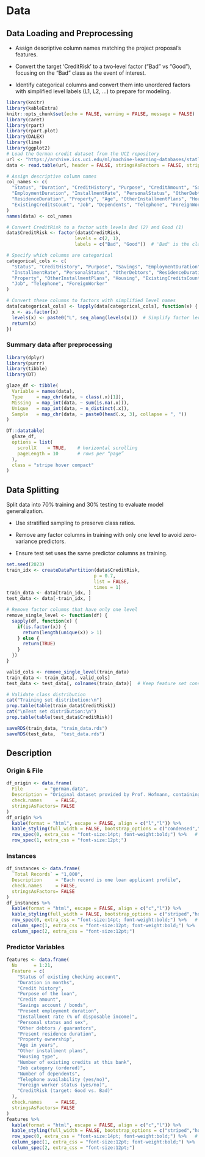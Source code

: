 # Data

## Data Loading and Preprocessing

-   Assign descriptive column names matching the project proposal’s features.

-   Convert the target ‘CreditRisk’ to a two‐level factor (“Bad” vs “Good”), focusing on the “Bad” class as the event of interest.

-   Identify categorical columns and convert them into unordered factors with simplified level labels (L1, L2, …) to prepare for modeling.

```r
library(knitr)
library(kableExtra)
knitr::opts_chunk$set(echo = FALSE, warning = FALSE, message = FALSE)
library(caret)     
library(rpart)     
library(rpart.plot) 
library(DALEX)      
library(lime)       
library(ggplot2) 
# Load the German credit dataset from the UCI repository
url <- "https://archive.ics.uci.edu/ml/machine-learning-databases/statlog/german/german.data"
data <- read.table(url, header = FALSE, stringsAsFactors = FALSE, strip.white = TRUE)

# Assign descriptive column names
col_names <- c(
  "Status", "Duration", "CreditHistory", "Purpose", "CreditAmount", "Savings",
  "EmploymentDuration", "InstallmentRate", "PersonalStatus", "OtherDebtors",
  "ResidenceDuration", "Property", "Age", "OtherInstallmentPlans", "Housing",
  "ExistingCreditsCount", "Job", "Dependents", "Telephone", "ForeignWorker", "CreditRisk"
)
names(data) <- col_names

# Convert CreditRisk to a factor with levels Bad (2) and Good (1)
data$CreditRisk <- factor(data$CreditRisk, 
                         levels = c(2, 1), 
                         labels = c("Bad", "Good"))  # 'Bad' is the class of interest

# Specify which columns are categorical
categorical_cols <- c(
  "Status", "CreditHistory", "Purpose", "Savings", "EmploymentDuration",
  "InstallmentRate", "PersonalStatus", "OtherDebtors", "ResidenceDuration",
  "Property", "OtherInstallmentPlans", "Housing", "ExistingCreditsCount",
  "Job", "Telephone", "ForeignWorker"
)

# Convert these columns to factors with simplified level names
data[categorical_cols] <- lapply(data[categorical_cols], function(x) {
  x <- as.factor(x)
  levels(x) <- paste0("L", seq_along(levels(x)))  # Simplify factor levels to L1, L2, …
  return(x)
})
```

### Summary data after preprocessing

```r
library(dplyr)
library(purrr)
library(tibble)
library(DT)

glaze_df <- tibble(
  Variable = names(data),
  Type     = map_chr(data, ~ class(.x)[1]),
  Missing  = map_int(data, ~ sum(is.na(.x))),
  Unique   = map_int(data, ~ n_distinct(.x)),
  Sample   = map_chr(data, ~ paste0(head(.x, 3), collapse = ", "))
)

DT::datatable(
  glaze_df,
  options = list(
    scrollX    = TRUE,    # horizontal scrolling
    pageLength = 10       # rows per “page”
  ),
  class = "stripe hover compact"
)
```
## Data Splitting

Split data into 70% training and 30% testing to evaluate model generalization.

-   Use stratified sampling to preserve class ratios.

-   Remove any factor columns in training with only one level to avoid zero‐variance predictors.

-   Ensure test set uses the same predictor columns as training.

```r
set.seed(2023)
train_idx <- createDataPartition(data$CreditRisk, 
                                p = 0.7, 
                                list = FALSE,
                                times = 1)
train_data <- data[train_idx, ]
test_data <- data[-train_idx, ]

# Remove factor columns that have only one level
remove_single_level <- function(df) {
  sapply(df, function(x) {
    if(is.factor(x)) {
      return(length(unique(x)) > 1)
    } else {
      return(TRUE)
    }
  })
}

valid_cols <- remove_single_level(train_data)
train_data <- train_data[, valid_cols]
test_data <- test_data[, colnames(train_data)]  # Keep feature set consistent

# Validate class distribution
cat("Training set distribution:\n")
prop.table(table(train_data$CreditRisk)) 
cat("\nTest set distribution:\n")
prop.table(table(test_data$CreditRisk))

saveRDS(train_data, "train_data.rds")
saveRDS(test_data,  "test_data.rds")
```

## Description

### Origin & File

```r
df_origin <- data.frame(
  File        = "german.data",
  Description = "Original dataset provided by Prof. Hofmann, containing mixed symbolic and categorical attributes for credit-risk prediction.",
  check.names     = FALSE,
  stringsAsFactors= FALSE
)
df_origin %>%
  kable(format = "html", escape = FALSE, align = c("l","l")) %>%
  kable_styling(full_width = FALSE, bootstrap_options = c("condensed","hover")) %>%
  row_spec(0, extra_css = "font-size:14pt; font-weight:bold;") %>%   # header bold 14pt
  row_spec(1, extra_css = "font-size:12pt;")

```

### Instances

```r
df_instances <- data.frame(
  `Total Records` = "1,000",
  Description     = "Each record is one loan applicant profile",
  check.names     = FALSE,
  stringsAsFactors= FALSE
)
df_instances %>%
  kable(format = "html", escape = FALSE, align = c("c","l")) %>%
  kable_styling(full_width = FALSE, bootstrap_options = c("striped","hover","condensed")) %>%
  row_spec(0, extra_css = "font-size:14pt; font-weight:bold;") %>%   # header bold 14pt
  column_spec(1, extra_css = "font-size:12pt; font-weight:bold;") %>% 
  column_spec(2, extra_css = "font-size:12pt;")

```

### Predictor Variables

```r
features <- data.frame(
  No      = 1:21,
  Feature = c(
    "Status of existing checking account",
    "Duration in months",
    "Credit history",
    "Purpose of the loan",
    "Credit amount",
    "Savings account / bonds",
    "Present employment duration",
    "Installment rate (% of disposable income)",
    "Personal status and sex",
    "Other debtors / guarantors",
    "Present residence duration",
    "Property ownership",
    "Age in years",
    "Other installment plans",
    "Housing type",
    "Number of existing credits at this bank",
    "Job category (ordered)",
    "Number of dependents",
    "Telephone availability (yes/no)",
    "Foreign worker status (yes/no)",
    "CreditRisk (target: Good vs. Bad)"
  ),
  check.names     = FALSE,
  stringsAsFactors= FALSE
)
features %>%
  kable(format = "html", escape = FALSE, align = c("c","l")) %>%
  kable_styling(full_width = FALSE, bootstrap_options = c("striped","hover","condensed")) %>%
  row_spec(0, extra_css = "font-size:14pt; font-weight:bold;") %>%   # header bold 14pt
  column_spec(1, extra_css = "font-size:12pt; font-weight:bold;") %>% 
  column_spec(2, extra_css = "font-size:12pt;")

```
